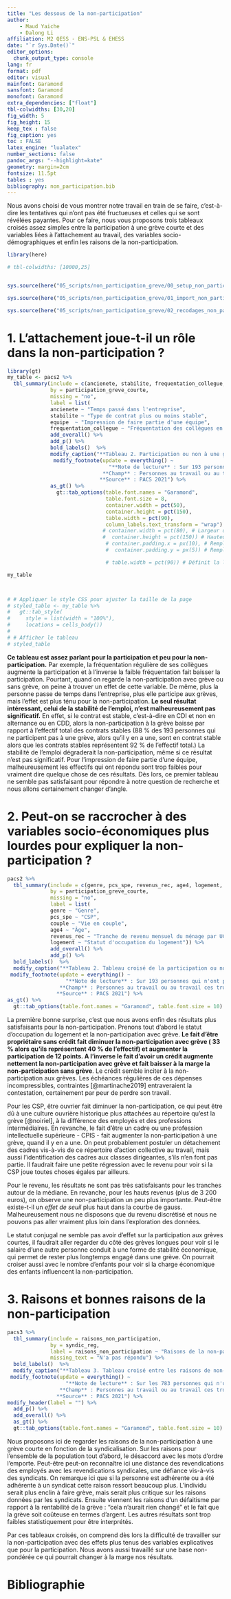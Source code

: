 ```yaml
---
title: "Les dessous de la non-participation"
author: 
    - Maud Yaiche 
    - Dalong Li 
affiliation: M2 QESS - ENS-PSL & EHESS
date: "`r Sys.Date()`"
editor_options: 
  chunk_output_type: console
lang: fr
format: pdf
editor: visual
mainfont: Garamond
sansfont: Garamond
monofont: Garamond
extra_dependencies: ["float"]
tbl-colwidths: [30,20]
fig_width: 5
fig_height: 15
keep_tex : false
fig_caption: yes
toc : FALSE
latex_engine: "lualatex"
number_sections: false
pandoc_args: "--highlight=kate"
geometry: margin=2cm
fontsize: 11.5pt
tables : yes
bibliography: non_participation.bib
---
```


Nous avons choisi de vous montrer notre travail en train de se faire, c’est-à-dire les tentatives qui n’ont pas été fructueuses et celles qui se sont révélées payantes. Pour ce faire, nous vous proposons trois tableaux croisés assez simples entre la participation à une grève courte et des variables liées à l’attachement au travail, des variables socio-démographiques et enfin les raisons de la non-participation. 

```r
library(here)

# tbl-colwidths: [10000,25]


sys.source(here("05_scripts/non_participation_greve/00_setup_non_participation.R"), envir = knitr::knit_global())

sys.source(here("05_scripts/non_participation_greve/01_import_non_participation.R"), envir = knitr::knit_global())

sys.source(here("05_scripts/non_participation_greve/02_recodages_non_participation.R"), envir = knitr::knit_global())

```

# 1. **L’attachement joue-t-il un rôle dans la non-participation ?**

```{=tex}
\begingroup
\setlength{\LTleft}{0pt minus 60pt}
\setlength{\LTright}{0pt minus 20pt}
\fontsize{8pt}{8pt}\selectfont
\addtolength{\tabcolsep}{-6pt}
```
```r

library(gt)
my_table <- pacs2 %>% 
  tbl_summary(include = c(ancienete, stabilite, frequentation_collegue, equipe), 
              by = participation_greve_courte,
              missing = "no",
              label = list(
              ancienete ~ "Temps passé dans l'entreprise", 
              stabilite ~ "Type de contrat plus ou moins stable",
              equipe  ~ "Impression de faire partie d'une équipe",
              frequentation_collegue ~ "Fréquentation des collègues en dehors du travail")) %>%
              add_overall() %>% 
              add_p() %>%
              bold_labels()  %>%
              modify_caption("**Tableau 2. Participation ou non à une grève courte en fonction de l'attachement au travail** *(N = {N})* ")   %>%
               modify_footnote(update = everything() ~ 
                                 "**Note de lecture** : Sur 193 personnes qui n'ont pas participé à une grève courte, alors qu'il y en avait une, 42 personnes soit 22% fréquentent souvent leurs collègues en dehors du travail.\n
                               **Champ** : Personnes au travail ou au travail ces trois dernières années \n
                              **Source** : PACS 2021") %>%
              as_gt() %>%
                gt::tab_options(table.font.names = "Garamond", 
                                table.font.size = 8, 
                                container.width = pct(50), 
                                container.height = pct(150), 
                                table.width = pct(90), 
                                column_labels.text_transform = "wrap")
                               # container.width = pct(80), # Largeur du conteneur de la table à 80% de la page
                               #  container.height = pct(150)) # Hauteur du conteneur de la table en pixels
                                # container.padding.x = px(10), # Remplissage horizontal du conteneur en pixels
                                #  container.padding.y = px(5)) # Remplissage vertical du conteneur en pixels

                                # table.width = pct(90)) # Définit la largeur de la table à 90% de la largeur de la page)

my_table 



# # Appliquer le style CSS pour ajuster la taille de la page
# styled_table <- my_table %>%
#   gt::tab_style(
#     style = list(width = "100%"), 
#     locations = cells_body())
# 
# # Afficher le tableau
# styled_table

```

```{=tex}
\endgroup
```
**Ce tableau est assez parlant pour la participation et peu pour la non-participation.** Par exemple, la fréquentation régulière de ses collègues augmente la participation et à l’inverse la faible fréquentation fait baisser la participation. Pourtant, quand on regarde la non-participation avec grève ou sans grève, on peine à trouver un effet de cette variable. De même, plus la personne passe de temps dans l’entreprise, plus elle participe aux grèves, mais l’effet est plus ténu pour la non-participation. **Le seul résultat intéressant, celui de la stabilité de l’emploi, n’est malheureusement pas significatif.** En effet, si le contrat est stable, c’est-à-dire en CDI et non en alternance ou en CDD, alors la non-participation à la grève baisse par rapport à l’effectif total des contrats stables (88 % des 193 personnes qui ne participent pas à une grève, alors qu’il y en a une, sont en contrat stable alors que les contrats stables représentent 92 % de l’effectif total.) La stabilité de l’emploi dégraderait la non-participation, même si ce résultat n’est pas significatif. Pour l’impression de faire partie d’une équipe, malheureusement les effectifs qui ont répondu sont trop faibles pour vraiment dire quelque chose de ces résultats. Dès lors, ce premier tableau ne semble pas satisfaisant pour répondre à notre question de recherche et nous allons certainement changer d’angle.

# 2. Peut-on se raccrocher à des variables socio-économiques plus lourdes pour expliquer la non-participation ?

```{=tex}
\begingroup
\setlength{\LTleft}{0pt minus 60pt}
\setlength{\LTright}{0pt minus 50pt}
\fontsize{8pt}{8pt}\selectfont
\addtolength{\tabcolsep}{-6pt}
```
```r
pacs2 %>% 
  tbl_summary(include = c(genre, pcs_spe, revenus_rec, age4, logement, couple), 
              by = participation_greve_courte,
              missing = "no",
              label = list(
              genre ~ "Genre", 
              pcs_spe ~ "CSP",
              couple ~ "Vie en couple",
              age4 ~ "Âge",
              revenus_rec ~ "Tranche de revenu mensuel du ménage par UC",
              logement ~ "Statut d'occupation du logement")) %>% 
              add_overall() %>% 
              add_p() %>% 
  bold_labels()  %>%
  modify_caption("**Tableau 2. Tableau croisé de la participation ou non à une grève courte et de variables socio-économiques** (N = {N})")   %>%
 modify_footnote(update = everything() ~ 
                   "**Note de lecture** : Sur 193 personnes qui n'ont pas participé à une grève courte, alors qu'il y en avait une dans l'entreprise personnes, 124 personnes soit 65% de ces personnes sont des femmes.\n
                 **Champ** : Personnes au travail ou au travail ces trois dernières années \n
                **Source** : PACS 2021") %>%
as_gt() %>%
  gt::tab_options(table.font.names = "Garamond", table.font.size = 10)
```

```{=tex}
\endgroup
```
La première bonne surprise, c’est que nous avons enfin des résultats plus satisfaisants pour la non-participation. Prenons tout d’abord le statut d’occupation du logement et la non-participation avec grève. **Le fait d’être propriétaire sans crédit fait diminuer la non-participation avec grève ( 33 % alors qu'ils représentent 40 % de l'effectif) et augmenter la participation de 12 points. A l’inverse le fait d’avoir un crédit augmente nettement la non-participation avec grève et fait baisser à la marge la non-participation sans grève**. Le crédit semble inciter à la non-participation aux grèves. Les échéances régulières de ces dépenses incompressibles, contraintes [@martinache2019] entraveraient la contestation, certainement par peur de perdre son travail.

Pour les CSP, être ouvrier fait diminuer la non-participation, ce qui peut être dû à une culture ouvrière historique plus attachées au répertoire qu'est la grève [@noiriel], à la différence des employés et des professions intermédiaires. En revanche, le fait d’être un cadre ou une profession intellectuelle supérieure - CPIS - fait augmenter la non-participation à une grève, quand il y en a une. On peut probablement postuler un détachement des cadres vis-à-vis de ce répertoire d’action collective au travail, mais aussi l’identification des cadres aux classes dirigeantes, s’ils n’en font pas partie. Il faudrait faire une petite régression avec le revenu pour voir si la CSP joue toutes choses égales par ailleurs.

Pour le revenu, les résultats ne sont pas très satisfaisants pour les tranches autour de la médiane. En revanche, pour les hauts revenus (plus de 3 200 euros), on observe une non-participation un peu plus importante. Peut-être existe-t-il un *effet de seuil* plus haut dans la courbe de gauss. Malheureusement nous ne disposons que du revenu discrétisé et nous ne pouvons pas aller vraiment plus loin dans l’exploration des données.

Le statut conjugal ne semble pas avoir d’effet sur la participation aux grèves courtes, il faudrait aller regarder du côté des grèves longues pour voir si le salaire d'une autre personne conduit à une forme de stabilité économique, qui permet de rester plus longtemps engagé dans une grève. On pourrait croiser aussi avec le nombre d’enfants pour voir si la charge économique des enfants influencent la non-participation. 

# 3. Raisons et bonnes raisons de la non-participation

```{=tex}
\begingroup
\setlength{\LTleft}{0pt minus 60pt}
\setlength{\LTright}{0pt minus 20pt}
\fontsize{8pt}{8pt}\selectfont
\addtolength{\tabcolsep}{-6pt}
```
```r

pacs3 %>% 
  tbl_summary(include = raisons_non_participation, 
              by = syndic_reg,
              label = raisons_non_participation ~ "Raisons de la non-participation aux grèves longues ou courtes",  
              missing_text = "N'a pas répondu") %>%
  bold_labels()  %>%
  modify_caption("**Tableau 3. Tableau croisé entre les raisons de non-participation aux grèves et la syndicalisation** (N = {N})")   %>%
 modify_footnote(update = everything() ~ 
                   "**Note de lecture** : Sur les 783 personnes qui n'ont pas participé à une grève longue ou courte, alors qu'il y en avait une dans l'entreprise, 85 personnes n'ont pas participé car ils étaient en désaccord avec les mot d'ordre de la grève.\n
                 **Champ** : Personnes au travail ou au travail ces trois dernières années, qui n'ont pas participé à une grève longue ou courte, alors qu'il y en avait une \n
                **Source** : PACS 2021") %>%
modify_header(label = "") %>%
  add_p() %>%
  add_overall() %>%
  as_gt() %>%
  gt::tab_options(table.font.names = "Garamond", table.font.size = 10)

```

```{=tex}
\endgroup
```
Nous proposons ici de regarder les raisons de la non-participation à une grève courte en fonction de la syndicalisation. Sur les raisons pour l’ensemble de la population tout d’abord, le désaccord avec les mots d’ordre l’emporte. Peut-être peut-on reconnaître ici une distance des revendications des employés avec les revendications syndicales, une défiance vis-à-vis des syndicats. On remarque ici que si la personne est adhérente ou a été adhérente à un syndicat cette raison ressort beaucoup plus. L'individu serait plus enclin à faire grève, mais serait plus critique sur les raisons données par les syndicats. Ensuite viennent les raisons d’un défaitisme par rapport à la rentabilité de la grève : “cela n’aurait rien changé” et le fait que la grève soit coûteuse en termes d’argent. Les autres résultats sont trop faibles statistiquement pour être interprétés. 

Par ces tableaux croisés, on comprend dès lors la difficulté de travailler sur la non-participation avec des effets plus tenus des variables explicatives que pour la participation. Nous avons aussi travaillé sur une base non-pondérée ce qui pourrait changer à la marge nos résultats.

# Bibliographie
